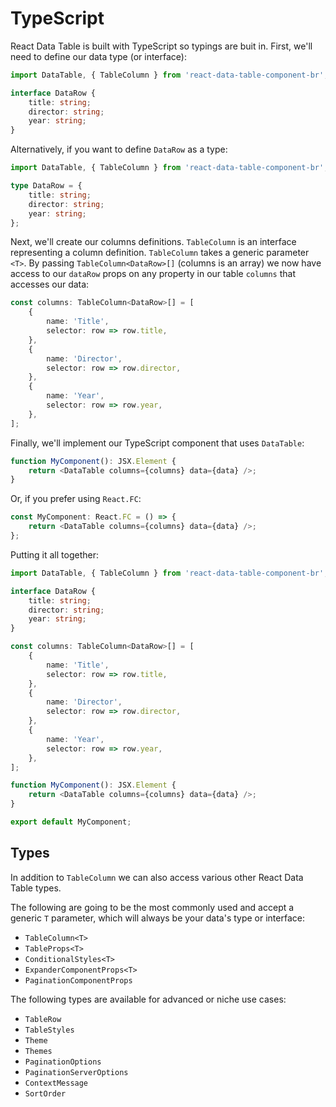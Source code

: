 
<Meta title="API Reference/TypeScript" id="api-typescript" />

# TypeScript

React Data Table is built with TypeScript so typings are buit in. First, we'll need to define our data type (or interface):

```ts
import DataTable, { TableColumn } from 'react-data-table-component-br';

interface DataRow {
	title: string;
	director: string;
	year: string;
}
```

Alternatively, if you want to define `DataRow` as a type:

```ts
import DataTable, { TableColumn } from 'react-data-table-component-br';

type DataRow = {
	title: string;
	director: string;
	year: string;
};
```

Next, we'll create our columns definitions. `TableColumn` is an interface representing a column definition.
`TableColumn` takes a generic parameter `<T>`. By passing `TableColumn<DataRow>[]` (columns is an array) we now have access to our `dataRow` props on any property in our table `columns` that accesses our data:

```ts
const columns: TableColumn<DataRow>[] = [
	{
		name: 'Title',
		selector: row => row.title,
	},
	{
		name: 'Director',
		selector: row => row.director,
	},
	{
		name: 'Year',
		selector: row => row.year,
	},
];
```

Finally, we'll implement our TypeScript component that uses `DataTable`:

```ts
function MyComponent(): JSX.Element {
	return <DataTable columns={columns} data={data} />;
}
```

Or, if you prefer using `React.FC`:

```ts
const MyComponent: React.FC = () => {
	return <DataTable columns={columns} data={data} />;
};
```

Putting it all together:

```ts
import DataTable, { TableColumn } from 'react-data-table-component-br';

interface DataRow {
	title: string;
	director: string;
	year: string;
}

const columns: TableColumn<DataRow>[] = [
	{
		name: 'Title',
		selector: row => row.title,
	},
	{
		name: 'Director',
		selector: row => row.director,
	},
	{
		name: 'Year',
		selector: row => row.year,
	},
];

function MyComponent(): JSX.Element {
	return <DataTable columns={columns} data={data} />;
}

export default MyComponent;
```

## Types

In addition to `TableColumn` we can also access various other React Data Table types.

The following are going to be the most commonly used and accept a generic `T` parameter, which will always be your data's type or interface:

- `TableColumn<T>`
- `TableProps<T>`
- `ConditionalStyles<T>`
- `ExpanderComponentProps<T>`
- `PaginationComponentProps`

The following types are available for advanced or niche use cases:

- `TableRow`
- `TableStyles`
- `Theme`
- `Themes`
- `PaginationOptions`
- `PaginationServerOptions`
- `ContextMessage`
- `SortOrder`
